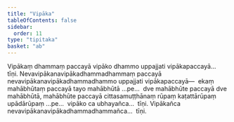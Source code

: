 ```yaml
---
title: "Vipāka"
tableOfContents: false
sidebar:
  order: 11
type: "tipitaka"
basket: "ab"
---
```



<DynamicBreadcrumb />

<Division number="72">

<Paragraph number="2219">
Vipākaṃ dhammaṃ paccayā vipāko dhammo uppajjati vipākapaccayā…  tīṇi.
</Paragraph>

<Paragraph number="2220">
Nevavipākanavipākadhammadhammaṃ paccayā nevavipākanavipākadhammadhammo uppajjati vipākapaccayā—  ekaṃ mahābhūtaṃ paccayā tayo mahābhūtā …pe…  dve mahābhūte paccayā dve mahābhūtā, mahābhūte paccayā cittasamuṭṭhānaṃ rūpaṃ kaṭattārūpaṃ upādārūpaṃ …pe…  vipāko ca ubhayañca…  tīṇi.

</Paragraph>
</Division>

<Paragraph number="2221" type="center">
Vipākañca nevavipākanavipākadhammadhammañca…  tīṇi.
</Paragraph>